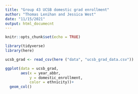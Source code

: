 ```yaml
---
title: "Group 43 UCSB domestic grad enrollment"
author: "Thomas Lenihan and Jessica West"
date: "11/15/2021"
output: html_documecnt
---
```

```r
knitr::opts_chunk$set(echo = TRUE)

library(tidyverse)
library(here)
```

```r
ucsb_grad <- read_csv(here ("data", "ucsb_grad_data.csv"))
```

```r
ggplot(data = ucsb_grad,
       aes(x = year_abbr,
           y = domestic_enrollment, 
           color = ethnicity))+
  geom_col()
```

